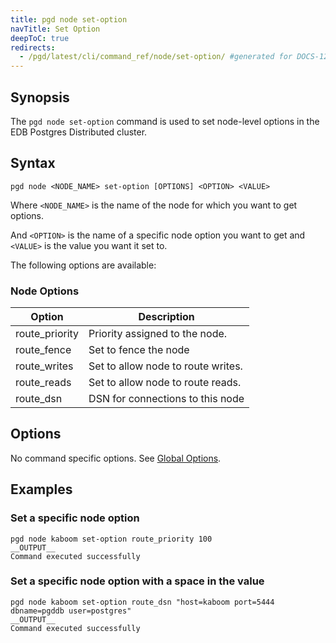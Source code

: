 ```yaml
---
title: pgd node set-option
navTitle: Set Option
deepToC: true
redirects:
  - /pgd/latest/cli/command_ref/node/set-option/ #generated for DOCS-1247-PGD-6.0-Docs
---
```


## Synopsis

The `pgd node set-option` command is used to set node-level options in the EDB Postgres Distributed cluster.

## Syntax

```plaintext
pgd node <NODE_NAME> set-option [OPTIONS] <OPTION> <VALUE>
```

Where `<NODE_NAME>` is the name of the node for which you want to get options.

And `<OPTION>` is the name of a specific node option you want to get and `<VALUE>` is the value you want it set to.  

The following options are available:

### Node Options

| Option         | Description                        |
|----------------|------------------------------------|
| route_priority | Priority assigned to the node.     |
| route_fence    | Set to fence the node              |
| route_writes   | Set to allow node to route writes. |
| route_reads    | Set to allow node to route reads.  |
| route_dsn      | DSN for connections to this node   |

## Options

No command specific options. See [Global Options](/pgd/latest/reference/cli/command_ref/#global-options).

## Examples

### Set a specific node option

```shell
pgd node kaboom set-option route_priority 100
__OUTPUT__
Command executed successfully
```

### Set a specific node option with a space in the value

```shell
pgd node kaboom set-option route_dsn "host=kaboom port=5444 dbname=pgddb user=postgres"
__OUTPUT__
Command executed successfully
```
